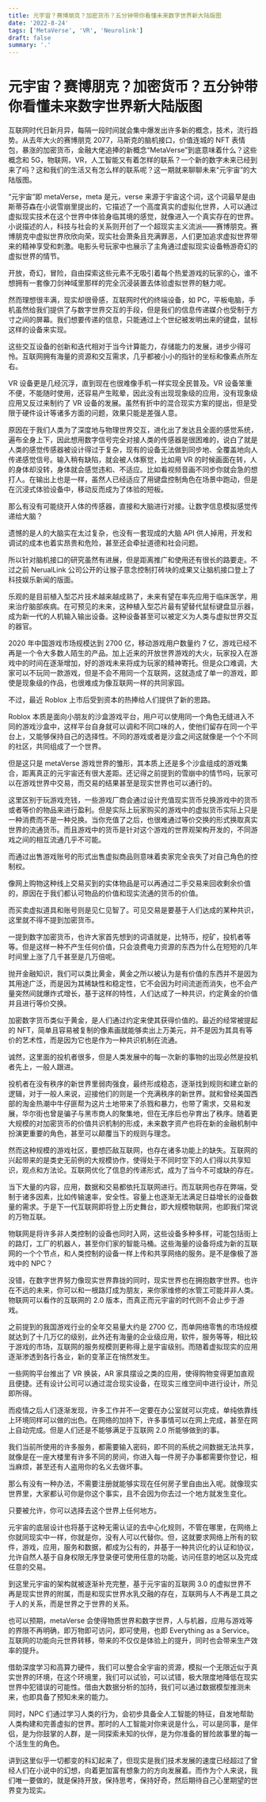 ```yaml
---
title: 元宇宙？赛博朋克？加密货币？五分钟带你看懂未来数字世界新大陆版图
date: '2022-8-24'
tags: ['MetaVerse', 'VR', 'Neurolink']
draft: false
summary: '.'
---
```


# 元宇宙？赛博朋克？加密货币？五分钟带你看懂未来数字世界新大陆版图

互联网时代日新月异，每隔一段时间就会集中爆发出许多新的概念，技术，流行趋势。从去年大火的赛博朋克 2077，马斯克的脑机接口，价值连城的 NFT 表情包，暴涨的加密货币，金融大佬追捧的新概念“MetaVerse”到底意味着什么？这些概念和 5G，物联网，VR，人工智能又有着怎样的联系？一个新的数字未来已经到来了吗？这和我们的生活又有怎么样的联系呢？这一期就来聊聊未来“元宇宙”的大陆版图。

“元宇宙”即 metaVerse，meta 是元，verse 来源于宇宙这个词，这个词最早是由斯蒂芬森在小说雪崩里提出的，它描述了一个高度真实的虚拟化世界，人可以通过虚拟现实技术在这个世界中体验身临其境的感觉，就像进入一个真实存在的世界。小说描述的人，科技与社会的关系则开创了一个超现实主义流派——赛博朋克。赛博朋克中虚拟世界欣欣向荣，现实社会萧条且充满罪恶，人们更加追求虚拟世界带来的精神享受和刺激。电影头号玩家中也展示了主角通过虚拟现实设备畅游奇幻的虚拟世界的情节。

开放，奇幻，冒险，自由探索这些元素不无吸引着每个热爱游戏的玩家的心，谁不想拥有一套像刀剑神域里那样的完全沉浸装置去体验虚拟世界的魅力呢。

然而理想很丰满，现实却很骨感，互联网时代的终端设备，如 PC，平板电脑，手机虽然给我们提供了与数字世界交互的手段，但是我们的信息传递媒介也受制于方寸之间的屏幕。我们想要传递的信息，只能通过上个世纪被发明出来的键盘，鼠标这样的设备来实现。

这些交互设备的创新和迭代相对于当今计算能力，存储能力的发展，进步少得可怜。互联网拥有海量的资源和交互需求，几乎都被小小的指针的坐标和像素点所左右。

VR 设备更是几经沉浮，直到现在也很难像手机一样实现全民普及。VR 设备笨重不便，不能随时使用，还容易产生眩晕，因此没有出现现象级的应用，没有现象级应用又反过来制约了 VR 设备的发展。虽然有折中的混合现实方案的提出，但是受限于硬件设计等诸多方面的问题，效果只能是差强人意。

原因在于我们人类为了深度地与物理世界交互，进化出了发达且全面的感觉系统，遍布全身上下，因此想用数字信号完全对接人类的传感器是很困难的，说白了就是人类的感觉传感器被设计得过于复杂，现有的设备无法做到同步地、全覆盖地向人传递感觉信号。输入稍有缺陷，就会被人体察觉，比如用 VR 的时候画面在转，人的身体却没转，身体就会感觉违和、不适应。比如看视频音画不同步你就会急的想打人。在输出上也是一样，虽然人已经适应了用键盘控制角色在场景中跑动，但是在沉浸式体验设备中，移动反而成为了体验的短板。

那么有没有可能绕开人体的传感器，直接和大脑进行对接。让数字信息模拟感觉传递给大脑？

遗憾的是人的大脑实在太过复杂，也没有一套现成的大脑 API 供人掉用，开发和调试的成本也着实昂贵和危险，甚至还会牵扯道德和社会问题。

所以针对脑机接口的研究虽然有进展，但是距离推广和使用还有很长的路要走。不过之前 NerualLink 公司公开的让猴子意念控制打砖块的成果又让脑机接口登上了科技娱乐新闻的版面。

乐观的是目前植入型芯片技术越来越成熟了，未来有望在率先应用于临床医学，用来治疗脑部疾病。在可预见的未来，这种植入型芯片最有望替代鼠标键盘显示器，成为新一代的人机输入输出设备。这种设备甚至可以被定义为人类与虚拟世界交互的器官。

2020 年中国游戏市场规模达到 2700 亿，移动游戏用户数量约 7 亿，游戏已经不再是一个令大多数人陌生的产品。加上近来的开放世界游戏的大火，玩家投入在游戏中的时间在逐渐增加，好的游戏未来将成为玩家的精神寄托。但是众口难调，大家可以不玩同一款游戏，但是不会不用同一个互联网，这就造成了单一的游戏，即使是现象级的作品，也很难成为像互联网一样的共同家园。

不过，最近 Roblox 上市后受到资本的热捧给人们提供了新的思路。

Roblox 本质是面向小朋友的沙盒游戏平台，用户可以使用同一个角色无缝进入不同的游戏沙盒中，这样平台自身就可以调和不同口味的人，使他们留存在同一个平台上，又能够保持自己的选择性。不同的游戏或者是沙盒之间这就像是一个个不同的社区，共同组成了一个世界。

但是这只是 metaVerse 游戏世界的雏形，其本质上还是多个沙盒组成的游戏集合，距离真正的元宇宙还有很大差距。还记得之前提到的雪崩中的情节吗，玩家可以在游戏世界中交易，而交易的结果甚至是现实世界也可以通行的。

这里区别于玩游戏充钱，一些游戏厂商会通过设计充值现实货币兑换游戏中的货币或者等价的物品来进行盈利。但是实际上玩家购买的游戏中的虚拟货币实际上只是一种消费而不是一种兑换。当你充值了之后，也很难通过等价交换的形式换取真实世界的流通货币。而且游戏中的货币是针对这个游戏的世界观架构开发的，不同游戏之间的相互流通几乎不可能。

而通过出售游戏账号的形式出售虚拟商品则意味着卖家完全丧失了对自己角色的控制权。

像网上购物这种线上交易买到的实体物品是可以再通过二手交易来回收剩余价值的，原因在于我们都认可物品的价值和现实流通的货币的价值。

而买卖虚拟道具和账号则是见仁见智了。可见交易是要基于人们达成的某种共识，这里就不得不提到加密货币。

一提到数字加密货币，也许大家首先想到的词语就是，比特币，挖矿，投机者等等。但是这样一种不产生任何价值，只会浪费电力资源的东西为什么在短短的几年时间里上涨了几千甚至是几万倍呢。

抛开金融知识，我们可以类比黄金，黄金之所以被认为是有价值的东西并不是因为其用途广泛，而是因为其稀缺性和稳定性，它不会因为时间流逝而消失，也不会产量突然间就爆炸式增长，基于这样的特性，人们达成了一种共识，约定黄金的价值并且进行等价交换。

加密数字货币类似于黄金，是人们通过约定来使其获得价值的。最近的经常被提起的 NFT，简单且容易被复制的像素画就能够卖出上万美元，并不是因为其具有等价的艺术性，而是因为它也是作为一种共识机制在流通。

诚然，这里面的投机者很多，但是人类发展中的每一次新的事物的出现必然是投机者先上，一般人跟进。

投机者在没有秩序的新世界里弱肉强食，最终形成稳态，逐渐找到规则和建立新的逻辑，对于一般人来说，迎接他们的则是一个充满秩序的新世界。就和曾经美国西部的淘金热潮中牛仔匪帮为这片土地带来了杀戮和暴力，也带了需求，交易和发展，华尔街也曾是骗子与黑市商人的聚集地，但在无序后也孕育出了秩序。随着更大规模的对加密货币的价值共识机制的形成，未来数字资产也将在新的金融机制中扮演更重要的角色，甚至可以颠覆当下的规则与理念。

然而这种规模的游戏社区，要想匹敌互联网，也存在诸多功能上的缺失。互联网的兴起带来的是类史无前例的大规模协作，使得处于不同时空下的人们得以共享知识，观点和方法论。互联网优化了信息的传递形式，成为了当今不可或缺的存在。

当下大量的内容，应用，数据和交易都依托互联网进行。而互联网也存在弊端，受制于诸多因素，比如传输速率，安全性。容量上也逐渐无法满足日益增长的设备数量的需求。于是下一代互联网即将登上历史舞台，即大规模物联网，也即我们常说的万物互联。

物联网是将许多非人类控制的设备也同时入网，这些设备多种多样，可能包括街上的路灯，工厂的机器人，甚至你们家的智能马桶。这些海量的设备将成为新的互联网的一个个节点，和人类控制的设备一样上传和共享网络的服务。是不是像极了游戏中的 NPC？

没错，在数字世界努力像现实世界靠拢的同时，现实世界也在拥抱数字世界。也许在不远的未来，你可以和一根路灯成为朋友，来你家维修的水管工可能并非人类。物联网可以看作的互联网的 2.0 版本，而真正而元宇宙的时代则不会止步于游戏。

之前提到的我国游戏行业的全年交易量大约是 2700 亿，而单网络零售的市场规模就达到了十几万亿的级别，此外还有海量的企业级应用，软件，服务等等，相比较于游戏的市场，互联网的服务规模则更称得上是宇宙级别。而随着虚拟现实的应用逐渐渗透到各行各业，新的变革正在悄然发生。

一些网购平台推出了 VR 换装，AR 家具摆设之类的应用，使得购物变得更加直观且便捷。还有设计公司可以通过混合现实设备，在现实三维空间中进行设计，所见即所得。

而疫情之后人们逐渐发现，许多工作并不一定要在办公室就可以完成，单纯依靠线上环境同样可以做的出色。在网络的加持下，许多事情可以在网上完成，甚至在网上自动完成。但是人们还是不能够满足于互联网 2.0 所能够做到的事。

我们当前所使用的许多服务，都需要输入密码，即不同的系统之间数据无法共享，就像是在一座大楼里有许多不同的房间，你进入每一件房子办事都需要你登记，相当麻烦，甚至还有人盗用你的名义去做坏事。

那么有没有一种办法，不需要注册就能够实现在任何房子里自由出入呢。就像现实世界里，大家都认可你是你这个事实，且不会因为你去过一个地方就发生变化。

只要被允许，你可以选择去这个世界上任何地方。

元宇宙的底层设计也将基于这种无需认证的去中心化规则，不管在哪里，在网络上你就同现实中一样，你就是你，没有人可以代替你。但，这就要求网络上所有的软件，游戏，应用，服务和数据，都成为公有的，并基于一种共识化的认证和协议，允许自然人基于自身权限无序登录便可使用任意的功能，访问任意的地区以及完成任意的交易。

到这里元宇宙的架构就被逐渐补充完整，基于元宇宙的互联网 3.0 的虚拟世界不再是现实世界的附属，而是和现实世界水乳交融的存在，互联网与人不再是工具之于人的关系，而是世界之于世界的关系。

也可以预期，metaVerse 会使得物质世界和数字世界，人与机器，应用与游戏等的界限不再明确，即万物即可访问，即可使用，也即 Everything as a Service。互联网的功能向元世界转移，带来的不仅仅是体验上的提升，同时也会带来生产效率的提升。

借助深度学习和高算力硬件，我们可以整合全宇宙的资源，模拟一个无限近似于真实世界的环境，在这个环境里，我们可以试验，可以试错，极大限度地降低在现实世界中犯错误的可能性。借由大数据分析的加持，我们可以通过数据模型推测未来，也即具备了预知未来的能力。

同时，NPC 们通过学习人类的行为，会初步具备全人工智能的特征，自发地帮助人类构建和完善虚拟的世界。那时的人工智能对你来说是什么，可以是同事，是伴侣，是为你鼓掌的人群，是一同探索未知的伙伴，是为你准备的冒险故事里的每一个活生生的角色。

讲到这里似乎一切都变的科幻起来了，但现实是我们技术发展的速度已经超过了曾经人们在小说中的幻想，向着更加富有想象力的方向发展着。而作为个人来说，我们唯一要做的，就是保持开放，保持思考，保持好奇，然后期待自己心里期望的世界变为现实。
